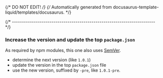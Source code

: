 {/* DO NOT EDIT! */}
{/* Automatically generated from docusaurus-template-liquid/templates/docusaurus. */}

{/* ------------------------------------------------------------------------ */}

### Increase the version and update the top `package.json`

As required by npm modules, this one also uses [SemVer](https://semver.org).

- determine the next version (like <code>1.0.1</code>)
- update the version in the top `package.json` file
- use the new version, suffixed by `-pre`,
like <code>1.0.1-pre</code>.
